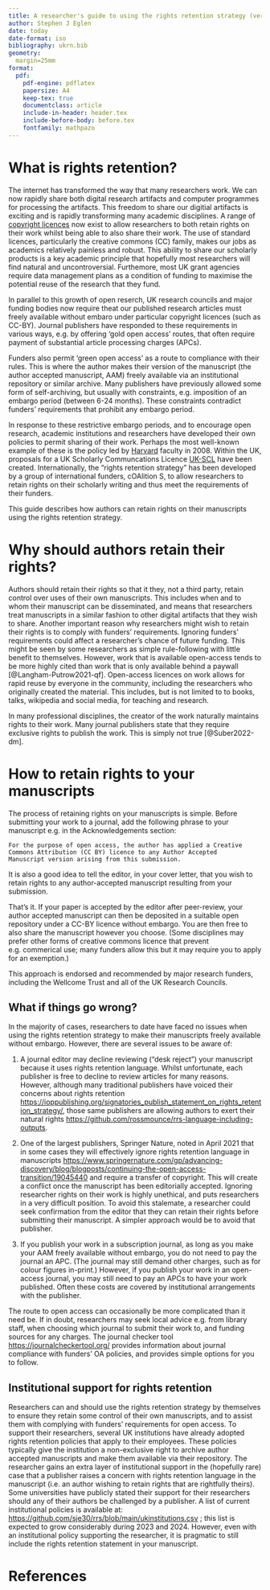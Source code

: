 ```yaml
---
title: A researcher's guide to using the rights retention strategy (version 0.3)
author: Stephen J Eglen
date: today
date-format: iso
bibliography: ukrn.bib
geometry:
  margin=25mm
format:
  pdf:
    pdf-engine: pdflatex
    papersize: A4
    keep-tex: true
    documentclass: article
    include-in-header: header.tex
    include-before-body: before.tex
    fontfamily: mathpazo
---
```


# What is rights retention?

The internet has transformed the way that many researchers work.  We
can now rapidly share both digital research artifacts and computer
programmes for processing the artifacts.  This freedom to share our
digitial artifacts is exciting and is rapidly transforming many
academic disciplines.  A range of [copyright
licences](https://libguides.cam.ac.uk/copyright/researchers) now exist
to allow researchers to both retain rights on their work whilst being
able to also share their work.  The use of standard licences,
particularly the creative commons (CC) family, makes our jobs as
academics relatively painless and robust.  This ability to share our
scholarly products is a key academic principle that hopefully most
researchers will find natural and uncontroversial.  Furthemore, most
UK grant agencies require data management plans as a condition of
funding to maximise the potential reuse of the research that they
fund.

In parallel to this growth of open reserch, UK research councils and
major funding bodies now require theat our published research articles
must freely available without embaro under particular copyright
licences (such as CC-BY).  Journal publishers have responded to these
requirements in various ways, e.g. by offering 'gold open access'
routes, that often require payment of substantial article processing
charges (APCs).

Funders also permit 'green open access' as a route to compliance with
their rules.  This is where the author makes their version of the
manuscript (the author accepted manuscript, AAM) freely available via
an institutional repository or similar archive.  Many publishers have
previously allowed some form of self-archiving, but usually with
constraints, e.g. imposition of an embargo period (between 6-24
months).  These constraints contradict funders' requirements that
prohibit any embargo period.

In response to these restrictive embargo periods, and to encourage
open research, academic institutions and researchers have developed
their own policies to permit sharing of their work.  Perhaps the most
well-known example of these is the policy led by
[Harvard](https://osc.hul.harvard.edu/policies/) faculty in 2008.
Within the UK, proposals for a UK Scholarly Communcations Licence
[UK-SCL](https://ukscl.ac.uk/) have been created.  Internationally,
the "rights retention strategy" has been developed by a group of
international funders, cOAlition S, to allow researchers to retain
rights on their scholarly writing and thus meet the requirements of
their funders.

This guide describes how authors can retain rights on their
manuscripts using the rights retention strategy.


# Why should authors retain their rights?

Authors should retain their rights so that it they, not a third
party, retain control over uses of their own manuscripts. This
includes when and to whom their manuscript can be disseminated, and
means that researchers treat manuscripts in a similar fashion to other
digital artifacts that they wish to share.  Another important reason
why researchers might wish to retain their rights is to comply
with funders' requirements.  Ignoring funders' requirements could affect
a researcher's chance of future funding.  This might be seen by some
researchers as simple rule-following with little benefit to
themselves.  However, work that is available open-access tends
to be more highly cited than work that is only available behind a
paywall [@Langham-Putrow2021-qf].  Open-access licences on work allows
for rapid reuse by everyone in the community, including the
researchers who originally created the material.  This includes, but is
not limited to to books, talks, wikipedia and social media, for
teaching and research.

In many professional disciplines, the creator of the work naturally
maintains rights to their work.  Many journal publishers state that
they require exclusive rights to publish the work.  This is simply not
true [@Suber2022-dm].

# How to retain rights to your manuscripts

The process of retaining rights on your manuscripts is
simple.  Before submitting your work to a journal, add the following
phrase to your manuscript e.g. in the Acknowledgements
section:

    For the purpose of open access, the author has applied a Creative
	Commons Attribution (CC BY) licence to any Author Accepted
	Manuscript version arising from this submission.

It is also a good idea to tell the editor, in your cover letter, that
you wish to retain rights to any author-accepted manuscript resulting
from your submission.

That's it.  If your paper is accepted by the editor after peer-review,
your author accepted manuscript can then be deposited in a suitable
open repository under a CC-BY licence without embargo.  You are then
free to also share the manuscript however you choose.  (Some
disciplines may prefer other forms of creative commons licence that
prevent e.g. commerical use; many funders allow this but it may
require you to apply for an exemption.)

This approach is endorsed and recommended by major research funders,
including the Wellcome Trust and all of the UK Research Councils.

## What if things go wrong?

In the majority of cases, researchers to date have faced no issues
when using the rights retention strategy to make their manuscripts
freely available without embargo.  However, there are several issues
to be aware of:

1. A journal editor may decline reviewing ("desk reject") your
   manuscript because it uses rights retention language.  Whilst
   unfortunate, each publisher is free to decline to review articles
   for many reasons.  However, although many traditional publishers
   have voiced their concerns about rights retention
   <https://ioppublishing.org/signatories_publish_statement_on_rights_retention_strategy/>,
   those same publishers are allowing authors to exert their natural
   rights
   <https://github.com/rossmounce/rrs-language-including-outputs>.

2. One of the largest publishers, Springer Nature, noted in April 2021
   that in some cases they will effectively ignore rights retention
   language in manuscripts
   <https://www.springernature.com/gp/advancing-discovery/blog/blogposts/continuing-the-open-access-transition/19045440>
   and require a transfer of copyright.  This will create a conflict
   once the manuscript has been editorially accepted.  Ignoring
   researcher rights on their work is highly unethical, and puts
   researchers in a very difficult position.  To avoid this stalemate,
   a researcher could seek confirmation from the editor that they can
   retain their rights before submitting their manuscript.  A simpler
   approach would be to avoid that publisher.
   
3. If you publish your work in a subscription journal, as long as you
   make your AAM freely available without embargo, you do not need to
   pay the journal an APC.  (The journal may still demand other
   charges, such as for colour figures in-print.)  However, if you
   publish your work in an open-access journal, you may still need to
   pay an APCs to have your work published.  Often these costs are
   covered by institutional arrangements with the publisher.

The route to open access can occasionally be more complicated than it
need be.  If in doubt, researchers may seek local advice e.g. from
library staff, when choosing which journal to submit their work to,
and funding sources for any charges. The journal checker tool
<https://journalcheckertool.org/> provides information about journal
compliance with funders' OA policies, and provides simple options for
you to follow.


## Institutional support for rights retention

Researchers can and should use the rights retention strategy by
themselves to ensure they retain some control of their own
manuscripts, and to assist them with complying with funders’
requirements for open access.  To support their researchers, several
UK institutions have already adopted rights retention policies that
apply to their employees.  These policies typically give the
institution a non-exclusive right to archive author accepted
manuscripts and make them available via their repository.  The
researcher gains an extra layer of institutional support in the
(hopefully rare) case that a publisher raises a concern with rights
retention language in the manuscript  (i.e. an author wishing to
retain rights that are rightfully theirs).  Some universities have
publicly stated their support for their researchers should any of
their authors be challenged by a publisher.  A list of current
institutional policies is available at:
<https://github.com/sje30/rrs/blob/main/ukinstitutions.csv> ; this
list is expected to grow considerably during 2023 and 2024.  However,
even with an institutional policy supporting the researcher, it is
pragmatic to still include the rights retention statement in your
manuscript.



<!-- (setq reftex-default-bibliography '("ukrn.bib")) -->

<!-- 

(quarto-mode-bibliography-entry)
(setq reftex-cite-format "@%l")
-->

# References

::: {#refs}
:::
